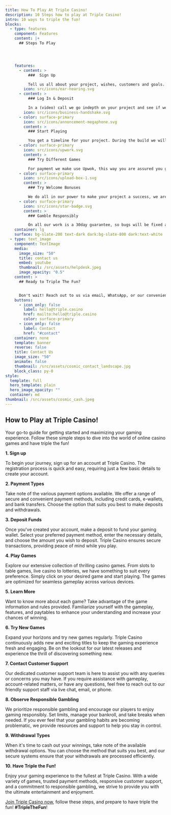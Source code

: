 ```yaml
---
title: How To Play At Triple Casino!
description: 10 Steps how to play at Triple Casino!
intro: 10 ways to triple the fun!
blocks:
  - type: features
    component: Features
    content: |+
      ## Steps To Play




    features:
      - content: >
          ###  Sign Up 

          Tell us all about your project, wishes, customers and goals. share as mutch details as you can. 
        icon: src/icons/ear-hearing.svg
      - content: >
          ### Log In & Deposit

          In a (video) call we go indepth on your project and see if we are a sfit and if it can be done in 10h.
        icon: src/icons/business-handshake.svg
      - color: surface-primary
        icon: src/icons/annoncement-megaphone.svg
        content: >
          ### Start Playing

          You get a timeline for your project. During the build we will involve you in every step.
      - color: surface-primary
        icon: src/icons/upwork.svg
        content: >
          ### Try Different Games

          For payment we make use Upwok, this way you are assured you get what you paid for.
      - color: surface-primary
        icon: src/icons/upload-box-1.svg
        content: >
          ### Try Welcome Bonuses

          We do all in our power to make your project a success, we are happy when you are happy.
      - color: surface-primary
        icon: src/icons/star-badge.svg
        content: >
          ### Gamble Responsibly

          On all our work is a 30day guarantee, so bugs will be fixed and quality assured. If you have a small change we wont be looking at the clock.
    container: lg
    surface: bg-slate-200 text-dark dark:bg-slate-800 dark:text-white
  - type: text_image
    component: TextImage
    media:
      image_size: "50"
      title: contact us
      embed: youtube
      thumbnail: /src/assets/helpdesk.jpeg
      image_opacity: "0.5"
    content: >
      ## Ready to Triple The Fun?


      Don't wait! Reach out to us via email, WhatsApp, or our convenient contact form. Let's bring your project to life quickly and flawlessly in one go.
    buttons:
      - icon_only: false
        label: hello@triple.casino
        href: mailto:hello@triple.casino
        color: surface-primary
      - icon_only: false
        label: Contact
        href: "#contact"
    container: none
    template: banner
    reverse: false
    title: Contact Us
    image_size: "50"
    animate: false
    thumbnail: /src/assets/cosmic_contact_landscape.jpg
    block_class: py-0
style:
  template: full
  hero_template: plain
  hero_image_opacity: ""
  container: md
thumbnail: /src/assets/cosmic_cash.jpeg
---
```

## How to Play at Triple Casino!

Your go-to guide for getting started and maximizing your gaming experience. Follow these simple steps to dive into the world of online casino games and have triple the fun!

**1. Sign up**

To begin your journey, sign up for an account at Triple Casino. The registration process is quick and easy, requiring just a few basic details to create your account.

**2. Payment Types**

Take note of the various payment options available. We offer a range of secure and convenient payment methods, including credit cards, e-wallets, and bank transfers. Choose the option that suits you best to make deposits and withdrawals.

**3. Deposit Funds**

Once you've created your account, make a deposit to fund your gaming wallet. Select your preferred payment method, enter the necessary details, and choose the amount you wish to deposit. Triple Casino ensures secure transactions, providing peace of mind while you play.

**4. Play Games** 

Explore our extensive collection of thrilling casino games. From slots to table games, live casino to lotteries, we have something to suit every preference. Simply click on your desired game and start playing. The games are optimized for seamless gameplay across various devices.

**5. Learn More**

Want to know more about each game? Take advantage of the game information and rules provided. Familiarize yourself with the gameplay, features, and paytables to enhance your understanding and increase your chances of winning.

**6. Try New Games**

Expand your horizons and try new games regularly. Triple Casino continuously adds new and exciting titles to keep the gaming experience fresh and engaging. Be on the lookout for our latest releases and experience the thrill of discovering something new.

**7. Contact Customer Support**

Our dedicated customer support team is here to assist you with any queries or concerns you may have. If you require assistance with gameplay, account-related matters, or have any questions, feel free to reach out to our friendly support staff via live chat, email, or phone.

**8. Observe Responsible Gambling** 

We prioritize responsible gambling and encourage our players to enjoy gaming responsibly. Set limits, manage your bankroll, and take breaks when needed. If you ever feel that your gambling habits are becoming problematic, we provide resources and support to help you stay in control.

**9. Withdrawal Types**

When it's time to cash out your winnings, take note of the available withdrawal options. You can choose the method that suits you best, and our secure systems ensure that your withdrawals are processed efficiently.

**10. Have Triple the Fun!** 

Enjoy your gaming experience to the fullest at Triple Casino. With a wide variety of games, trusted payment methods, responsive customer support, and a commitment to responsible gambling, we strive to provide you with the ultimate entertainment and enjoyment.


[Join Triple Casino now](https://triple.casino/join/), follow these steps, and prepare to have triple the fun! **#TripleTheFun**!
